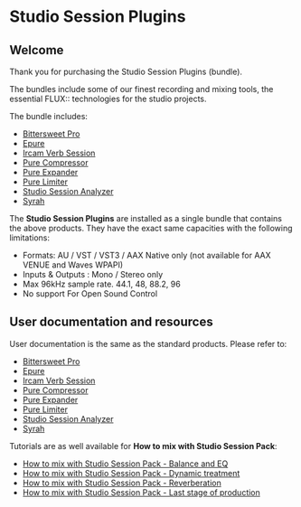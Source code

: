 # Studio Session Plugins

## Welcome

Thank you for purchasing the Studio Session Plugins (bundle).

The bundles include some of our finest recording and mixing tools, the essential FLUX:: technologies for the studio projects.

The bundle includes:

* [Bittersweet Pro](../bittersweet-pro/index.html)
* [Epure](../epure/index.html)
* [Ircam Verb Session](../ircam-verb-session/index.html)
* [Pure Compressor](../pure-compressor/index.html)
* [Pure Expander](../pure-expander/index.html)
* [Pure Limiter](../pure-limiter/index.html)
* [Studio Session Analyzer](../studio-session-analyser/index.html)
* [Syrah](../syrah/index.html)


The **Studio Session Plugins** are installed as a single bundle that contains the above products. They have the exact same capacities with the following limitations:

* Formats: AU / VST / VST3 / AAX Native only (not available for AAX VENUE and Waves WPAPI)
* Inputs & Outputs : Mono / Stereo only
* Max 96kHz sample rate. 44.1, 48, 88.2, 96
* No support For Open Sound Control

## User documentation and resources

User documentation is the same as the standard products. Please refer to:

* [Bittersweet Pro](../bittersweet-pro/index.html)
* [Epure](../epure/index.html)
* [Ircam Verb Session](../ircam-verb-session/index.html)
* [Pure Compressor](../pure-compressor/index.html)
* [Pure Expander](../pure-expander/index.html)
* [Pure Limiter](../pure-limiter/index.html)
* [Studio Session Analyzer](../studio-session-analyser/index.html)
* [Syrah](../syrah/index.html)

Tutorials are as well available for **How to mix with Studio Session Pack**:

* [How to mix with Studio Session Pack - Balance and EQ](https://youtu.be/qrmlZNY9Ut0)
* [How to mix with Studio Session Pack - Dynamic treatment](https://youtu.be/q1HDL98Nzv8)
* [How to mix with Studio Session Pack - Reverberation ](https://youtu.be/Izn3Le6Th5Q)
* [How to mix with Studio Session Pack - Last stage of production](https://youtu.be/SHARm5sLtjw)
